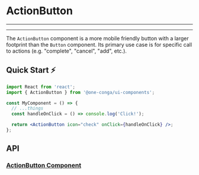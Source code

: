 

<Meta title="Components/Buttons/ActionButton/README" component={ActionButton} />

# ActionButton

---

<Story id="components-buttons-actionbutton--default" />

---

The `ActionButton` component is a more mobile friendly button with a larger footprint than the `Button` component. Its primary use case is for specific call to actions (e.g. "complete", "cancel", "add", etc.).

## Quick Start ⚡️

```jsx
import React from 'react';
import { ActionButton } from '@one-conga/ui-components';

const MyComponent = () => {
  // ...things
  const handleOnClick = () => console.log('Click!');

  return <ActionButton icon="check" onClick={handleOnClick} />;
};
```

## API

### [ActionButton Component](https://github.com/featherweight-design/component-library/src/components/Buttons/ActionButton/ActionButton.tsx)

<Props of={ActionButton} />
